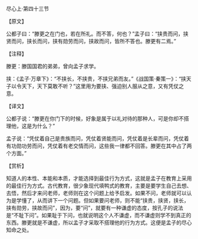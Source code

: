 

尽心上·第四十三节

【原文】

公都子曰：“滕更之在门也，若在所礼。而不答，何也？”孟子曰：“挟贵而问，挟贤而问，挟长而问，挟有勋劳而问，挟故而问，皆所不答也。滕更有二焉。”

【注释】

滕更：滕国国君的弟弟，曾向孟子求学。

挟：《孟子·万章下》：“不挟长，不挟贵，不挟兄弟而友。”《战国策·秦策一》：“挟天子以令天下，天下莫敢不听？”这里用为要挟、强迫别人服从之意，又有凭仗之意。

【译文】

公都子说：“滕更在你门下的时候，好象是属于以礼对待的那种人，可是你却不搭理他，这是为什么？”

孟子说：“凭仗着自己是贵族而问，凭仗着贤能而问，凭仗着是长辈而问，凭仗着有功勋功劳而问，凭仗着有老交情而问，这些我一律都不回答。滕更在其中占了两个方面。”

【赏析】

知道人的本性、本能和本质，才能选择到最佳行为方式，这就是孟子在教育上采用的最佳行为方式。古代教育，很少象现代填鸭式的教育，主要是要学生自己去想、去悟，然后才来问老师，老师则在这个问题上给予启发。如果不问，老师就可以认为是学懂了，从而讲下一个问题。但如果要问老师，则不能“挟贵，挟贤，挟长，挟有勋劳，挟故而问”，因为，要“问”，就要有一种谦虚的态度，按孔子的说法是“不耻下问”。如果耻于下问，也就说明这个人不谦虚，而不谦虚则学不到真正的东西。滕更就是不谦虚，所以孟子才采取不搭理他的行为方式。这便是孟子的尽心知命之处。

